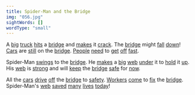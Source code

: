 ```yaml
---
title: Spider-Man and the Bridge
img: "056.jpg"
sightWords: []
wordType: "small"
---
```


A <u>big</u> <u>truck</u> <u>hits</u> a <u>bridge</u> and <u>makes</u> it <u>crack</u>. The <u>bridge</u> might <u>fall</u> <u>down</u>! <u>Cars</u> are <u>still</u> on the <u>bridge</u>. <u>People</u> <u>need</u> to <u>get</u> <u>off</u> <u>fast</u>.

Spider-Man <u>swings</u> to the <u>bridge</u>. He <u>makes</u> a <u>big</u> <u>web</u> <u>under</u> it to <u>hold</u> it <u>up</u>. His <u>web</u> is <u>strong</u> and will <u>keep</u> the <u>bridge</u> <u>safe</u> for <u>now</u>.

All the <u>cars</u> <u>drive</u> <u>off</u> the <u>bridge</u> to <u>safety</u>. <u>Workers</u> <u>come</u> to <u>fix</u> the <u>bridge</u>. Spider-Man's <u>web</u> <u>saved</u> <u>many</u> <u>lives</u> <u>today</u>!